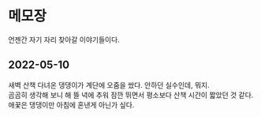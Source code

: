 # 메모장

언젠간 자기 자리 찾아갈 이야기들이다.  


## 2022-05-10

새벽 산책 다녀온 댕댕이가 계단에 오줌을 쌌다.  안하던 실수인데, 뭐지.  
곰곰히 생각해 보니 해 뜰 녁에 추워 잠깐 뛰면서 평소보다 산책 시간이 짧았던 것 같다.  
애꿎은 댕댕이만 아침에 혼낸게 아닌가 싶다.


